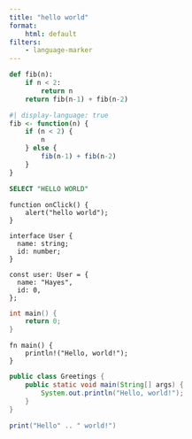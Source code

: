 ```yaml
---
title: "hello world"
format:
    html: default
filters:
    - language-marker
---
```


```python
def fib(n):
    if n < 2:
        return n
    return fib(n-1) + fib(n-2)
```



```r
#| display-language: true
fib <- function(n) {
    if (n < 2) {
        n
    } else {
        fib(n-1) + fib(n-2)
    }
}
```

```.sql
SELECT "HELLO WORLD"
```

```.javascript
function onClick() {
    alert("hello world");
}
```


```.typescript
interface User {
  name: string;
  id: number;
}

const user: User = {
  name: "Hayes",
  id: 0,
};
```

```.cpp
int main() {
    return 0;
}
```

```.rust
fn main() {
    println!("Hello, world!");
}
```

```.java
public class Greetings {
    public static void main(String[] args) {
        System.out.println("Hello, world!");
    }
}
```

```.lua
print("Hello" .. " world!")
```
